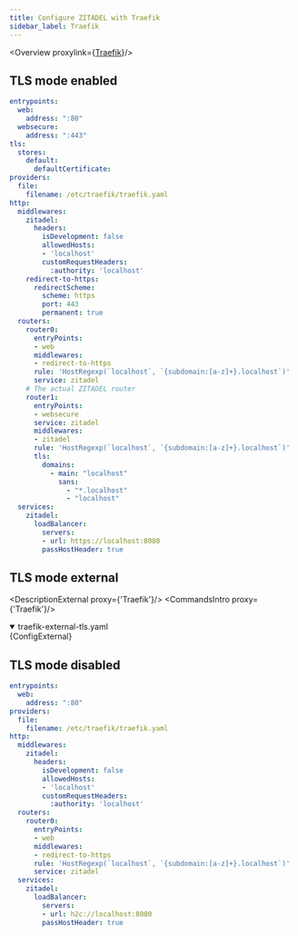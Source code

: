 ```yaml
---
title: Configure ZITADEL with Traefik
sidebar_label: Traefik
---
```




<Overview proxylink={<a href="https://doc.traefik.io/traefik/">Traefik</a>}/>

## TLS mode enabled

```yaml
entrypoints:
  web:
    address: ":80"
  websecure:
    address: ":443"
tls:
  stores:
    default: 
      defaultCertificate:
providers:
  file:
    filename: /etc/traefik/traefik.yaml
http:
  middlewares:
    zitadel:
      headers:
        isDevelopment: false
        allowedHosts:
        - 'localhost'
        customRequestHeaders:
          :authority: 'localhost'
    redirect-to-https:
      redirectScheme:
        scheme: https
        port: 443
        permanent: true
  routers:
    router0:
      entryPoints:
      - web
      middlewares:
      - redirect-to-https
      rule: 'HostRegexp(`localhost`, `{subdomain:[a-z]+}.localhost`)'
      service: zitadel
    # The actual ZITADEL router
    router1:
      entryPoints:
      - websecure
      service: zitadel
      middlewares:
      - zitadel
      rule: 'HostRegexp(`localhost`, `{subdomain:[a-z]+}.localhost`)'
      tls:
        domains:
          - main: "localhost"
            sans:
              - "*.localhost"
              - "localhost"
  services:
    zitadel:
      loadBalancer:
        servers:
        - url: https://localhost:8080
        passHostHeader: true
```

## TLS mode external

<DescriptionExternal proxy={'Traefik'}/>
<CommandsIntro proxy={'Traefik'}/>
<details open>
    <summary>traefik-external-tls.yaml</summary>
    <CodeBlock language="yaml">{ConfigExternal}</CodeBlock>
</details>
<CommandsExternal/>

## TLS mode disabled

```yaml
entrypoints:
  web:
    address: ":80"
providers:
  file:
    filename: /etc/traefik/traefik.yaml
http:
  middlewares:
    zitadel:
      headers:
        isDevelopment: false
        allowedHosts:
        - 'localhost'
        customRequestHeaders:
          :authority: 'localhost'
  routers:
    router0:
      entryPoints:
      - web
      middlewares:
      - redirect-to-https
      rule: 'HostRegexp(`localhost`, `{subdomain:[a-z]+}.localhost`)'
      service: zitadel
  services:
    zitadel:
      loadBalancer:
        servers:
        - url: h2c://localhost:8080
        passHostHeader: true
```
